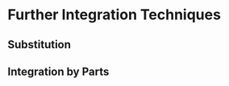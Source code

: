 # Further Integration Techniques {.unlisted .unnumbered}

## Substitution

## Integration by Parts

